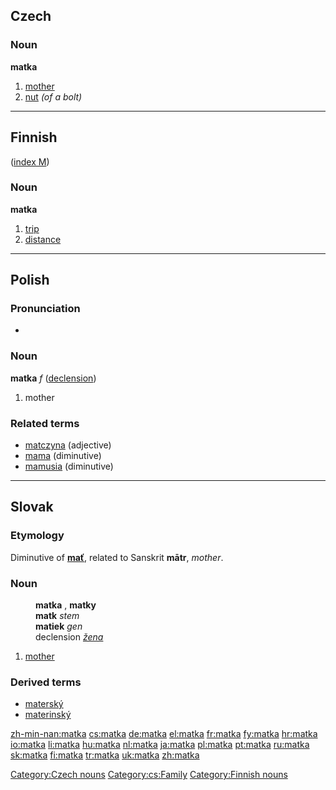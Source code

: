 ==Czech==

===Noun===
'''matka''' {{f}}

# [[mother]]
# [[nut]] ''(of a bolt)''

[[Category:Czech nouns]]
[[Category:cs:Family]]

----

==Finnish==
([[Wiktionary:Finnish_index_m|index M]])

===Noun===
'''matka'''

# [[trip]]
# [[distance]]

[[Category:Finnish nouns]]

----

==Polish==

===Pronunciation===
* {{IPA|[ˈmatka]}}

===Noun===
'''matka''' ''f'' ([[Wiktionary Appendix:Polish hard feminine noun declension|declension]])

# mother

===Related terms===
* [[matczyna]] (adjective)
* [[mama]] (diminutive)
* [[mamusia]] (diminutive)

----

==Slovak==

===Etymology===
Diminutive of '''[[mať#Slovak|mať]]''', related to Sanskrit '''mātr''', ''mother''.

===Noun===
:'''matka''' {{f}}, '''matky''' {{p}}
:'''matk''' ''stem''
:'''matiek''' ''gen'' {{p}}
:declension ''[[Appendix:Slovak declension pattern žena|žena]]''

# [[mother]]

===Derived terms===
*[[materský]]
*[[materinský]]

[[zh-min-nan:matka]]
[[cs:matka]]
[[de:matka]]
[[el:matka]]
[[fr:matka]]
[[fy:matka]]
[[hr:matka]]
[[io:matka]]
[[li:matka]]
[[hu:matka]]
[[nl:matka]]
[[ja:matka]]
[[pl:matka]]
[[pt:matka]]
[[ru:matka]]
[[sk:matka]]
[[fi:matka]]
[[tr:matka]]
[[uk:matka]]
[[zh:matka]]
